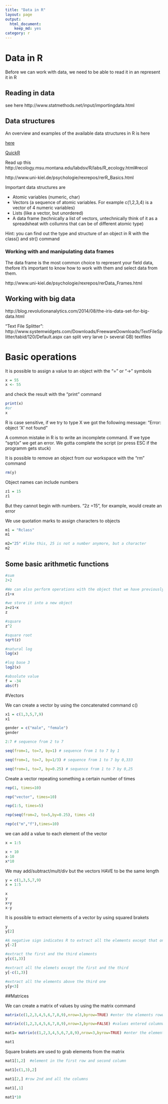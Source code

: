 ```yaml
---
title: "Data in R"
layout: page
output:
  html_document:
    keep_md: yes
category: r
---
```


Data in R
===

Before we can work with data, we need to be able to read it in an represent it in R

## Reading in data

see here http://www.statmethods.net/input/importingdata.html

## Data structures

An overview and examples of the available data structures in R is here

[here](http://ecology.msu.montana.edu/labdsv/R/labs/R_ecology.html#recol)

[QuickR](http://www.statmethods.net/)

Read up this http://ecology.msu.montana.edu/labdsv/R/labs/R_ecology.html#recol

http://www.uni-kiel.de/psychologie/rexrepos/rerR_Basics.html

Important data structures are

* Atomic variables (numeric, char)
* Vectors (a sequence of atomic variables. For example c(1,2,3,4) is a vector of 4 numeric variables)
* Lists (like a vector, but unordered)
* A data frame (technically a list of vectors, untechnically think of it as a spreadsheat with collumns that can be of different atomic type)

Hint: you can find out the type and structure of an object in R with the class() and str() command

### Working with and manipulating data frames

The data frame is the most common choice to represent your field data, thefore it's important to know how to work with them and select data from them. 

http://www.uni-kiel.de/psychologie/rexrepos/rerData_Frames.html

## Working with big data 

http://blog.revolutionanalytics.com/2014/08/the-iris-data-set-for-big-data.html


"Text File Splitter": http://www.systemwidgets.com/Downloads/FreewareDownloads/TextFileSplitter/tabid/120/Default.aspx can split very larve (> several GB) textfiles 


# Basic operations

It is possible to assign a value to an object with the "=" or "->" symbols

```r
x = 55
x <- 55
```

and check the result with the "print" command

```r
print(x)
#or
x
```

R is case sensitive, if we try to type X we got the following message: "Error: object 'X' not found"

A common mistake in R is to write an incomplete command. If we type "sqrt(x" we get an error. We gotta complete the script (or press ESC if the programm gets stuck)


It is possible to remove an object from our workspace with the "rm" command 
```r
rm(y)
```

Object names can include numbers
```r
z1 = 15
z1
```

But they cannot begin with numbers. "2z =15", for example, would create an error

We use quotation marks to assign characters to objects
```r
m1 = "Rclass"
m1

m2="25" #like this, 25 is not a number anymore, but a character
m2
```

## Some basic arithmetic functions

```r
#sum
2+2

#We can also perform operations with the object that we have previously defined
z1+x

#we store it into a new object
z=z1+x
z

#square
z^2

#square root 
sqrt(z) 

#natural log
log(x)

#log base 3
log2(x)

#absolute value
f = -34
abs(f) 
```

#Vectors

We can create a vector by using the concatenated command c()
```r
x1 = c(1,3,5,7,9)
x1

gender = c("male", "female")
gender

2:7 # sequence from 2 to 7

seq(from=1, to=7, by=1) # sequence from 1 to 7 by 1

seq(from=1, to=7, by=1/3) # sequence from 1 to 7 by 0,333

seq(from=1, to=7, by=0.25) # sequence from 1 to 7 by 0,25
```

Create a vector repeating something a certain number of times
```r
rep(1, times=10)

rep("vector", times=10)

rep(1:5, times=5)

rep(seq(from=2, to=5,by=0.25), times =5)

rep(c("m","f"),times=10)
```

we can add a value to each element of the vector
```r
x = 1:5

x + 10
x-10
x*10
```

We may add/subtract/mult/div but the vectors HAVE to be the same length
```r
y = c(1,3,5,7,9)
x = 1:5

x
y
x+y
x-y
```

It is possible to extract elements of a vector by using squared brakets
```r
y
y[2]

#A negative sign indicates R to extract all the elements except that one
y[-2]

#extract the first and the third elements
y[c(1,3)]

#extract all the elemets except the first and the third
y[-c(1,3)]

#extract all the elements above the third one
y[y<3]

```

##Matrices

We can create a matrix of values by using the matrix command
```r
matrix(c(1,2,3,4,5,6,7,8,9),nrow=3,byrow=TRUE) #enter the elements rowwise

matrix(c(1,2,3,4,5,6,7,8,9),nrow=3,byrow=FALSE) #values entered columnwise

mat1= matrix(c(1,2,3,4,5,6,7,8,9),nrow=3,byrow=TRUE) #enter the elements

mat1
```

Square brakets are used to grab elements from the matrix
```r
mat1[1,2]  #element in the first row and second column

mat1[c(1,3),2]

mat1[2,] #row 2nd and all the columns

mat1[,1]

mat1*10
```


